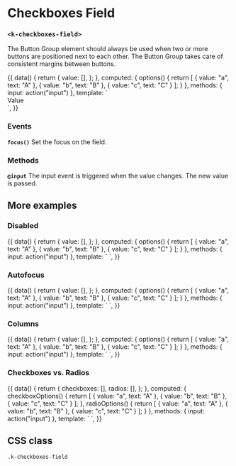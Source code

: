 
<Meta
  title="UI | Form / Field / Checkboxes Field"
  component={CheckboxesField}
  decorators={[Padding]}
/>

# Checkboxes Field
### `<k-checkboxes-field>`

The Button Group element should always be used when two or more buttons are positioned next to each other. The Button Group takes care of consistent margins between buttons.

<Preview>
  <Story name="Example">
    {{
      data() {
        return {
          value: [],
        };
      },
      computed: {
        options() {
          return [
            { value: "a", text: "A" },
            { value: "b", text: "B" },
            { value: "c", text: "C" }
          ];
        }
      },
      methods: {
        input: action("input")
      },
      template: `
        <div>
          <k-checkboxes-field
            v-model="value"
            :options="options"
            class="mb-8"
            label="Checkboxes"
            @input="input"
          />
          <k-headline class="mb-3">Value</k-headline>
          <k-code-block :code="value" />
        </div>
      `,
    }}
  </Story>
</Preview>

<Props of={CheckboxesField} />

### Events

**`focus()`**
Set the focus on the field.

### Methods

**`@input`**
The input event is triggered when the value changes. The new value is passed.

## More examples

### Disabled
<Preview>
  <Story name="Disabled">
    {{
      data() {
        return {
          value: [],
        };
      },
      computed: {
        options() {
          return [
            { value: "a", text: "A" },
            { value: "b", text: "B" },
            { value: "c", text: "C" }
          ];
        }
      },
      methods: {
        input: action("input")
      },
      template: `
        <k-checkboxes-field
          v-model="value"
          :disabled="true"
          :options="options"
          label="Checkboxes"
          @input="input"
        />
      `,
    }}
  </Story>
</Preview>

### Autofocus
<Preview>
  <Story name="Autofocus">
    {{
      data() {
        return {
          value: [],
        };
      },
      computed: {
        options() {
          return [
            { value: "a", text: "A" },
            { value: "b", text: "B" },
            { value: "c", text: "C" }
          ];
        }
      },
      methods: {
        input: action("input")
      },
      template: `
        <k-checkboxes-field
          v-model="value"
          :autofocus="true"
          :options="options"
          label="Checkboxes"
          @input="input"
        />
      `,
    }}
  </Story>
</Preview>

### Columns
<Preview>
  <Story name="Columns">
    {{
      data() {
        return {
          value: [],
        };
      },
      computed: {
        options() {
          return [
            { value: "a", text: "A" },
            { value: "b", text: "B" },
            { value: "c", text: "C" }
          ];
        }
      },
      methods: {
        input: action("input")
      },
      template: `
        <k-checkboxes-field
          v-model="value"
          :columns="3"
          :options="options"
          label="Checkboxes"
          @input="input"
        />
      `,
    }}
  </Story>
</Preview>

### Checkboxes vs. Radios
<Preview>
  <Story name="Checkoxes vs. Radios">
    {{
      data() {
        return {
          checkboxes: [],
          radios: [],
        };
      },
      computed: {
        checkboxOptions() {
          return [
            { value: "a", text: "A" },
            { value: "b", text: "B" },
            { value: "c", text: "C" }
          ];
        },
        radioOptions() {
          return [
            { value: "a", text: "A" },
            { value: "b", text: "B" },
            { value: "c", text: "C" }
          ];
        }
      },
      methods: {
        input: action("input")
      },
      template: `
        <k-grid gutter="large">
          <k-column width="1/2">
            <k-checkboxes-field
              v-model="checkboxes"
              :columns="3"
              :options="checkboxOptions"
              class="mb-6"
              label="Checkboxes"
              @input="input"
            />
            <k-code-block :code="checkboxes" />
          </k-column>
          <k-column width="1/2">
            <k-radio-field
              v-model="radios"
              :columns="3"
              :options="radioOptions"
              class="mb-6"
              label="Radios"
              @input="input"
            />
            <k-code-block :code="radios" />
          </k-column>
        </k-grid>
      `,
    }}
  </Story>
</Preview>

## CSS class
`.k-checkboxes-field`
